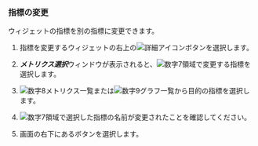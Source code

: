 ### 指標の変更

ウィジェットの指標を別の指標に変更できます。

1. 指標を変更するウィジェットの右上の![詳細アイコン](/img/ico-more.svg)ボタンを選択します。

2. ***メトリクス選択***ウィンドウが表示されると、![数字7](/img/number-07.png)領域で変更する指標を選択します。

3. ![数字8](/img/number-08.png)メトリクス一覧または![数字9](/img/ic-number-09.svg)グラフ一覧から目的の指標を選択します。

4. ![数字7](/img/number-07.png)領域で選択した指標の名前が変更されたことを確認してください。

5. 画面の右下にある<Cmdname sid="save" className="uitext" />ボタンを選択します。
